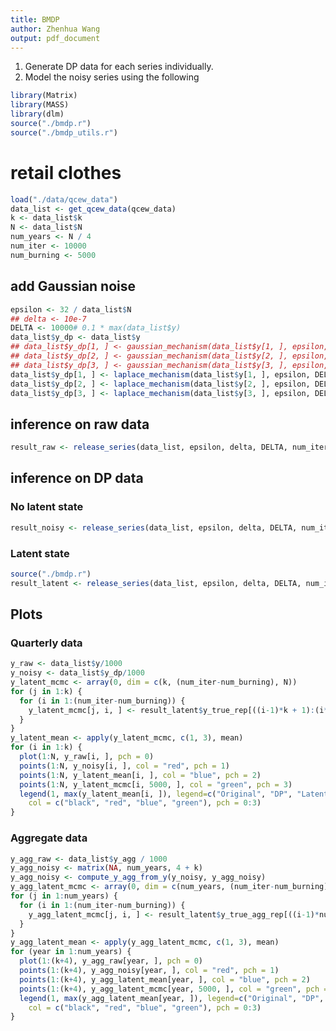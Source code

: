 ```yaml
---
title: BMDP
author: Zhenhua Wang
output: pdf_document
---
```


1. Generate DP data for each series individually.
2. Model the noisy series using the following

```r
library(Matrix)
library(MASS)
library(dlm)
source("./bmdp.r")
source("./bmdp_utils.r")
```

# retail clothes
```r
load("./data/qcew_data")
data_list <- get_qcew_data(qcew_data)
k <- data_list$k
N <- data_list$N
num_years <- N / 4
num_iter <- 10000
num_burning <- 5000
```

## add Gaussian noise
```r
epsilon <- 32 / data_list$N
## delta <- 10e-7
DELTA <- 10000# 0.1 * max(data_list$y)
data_list$y_dp <- data_list$y
## data_list$y_dp[1, ] <- gaussian_mechanism(data_list$y[1, ], epsilon, delta, DELTA)
## data_list$y_dp[2, ] <- gaussian_mechanism(data_list$y[2, ], epsilon, delta, DELTA)
## data_list$y_dp[3, ] <- gaussian_mechanism(data_list$y[3, ], epsilon, delta, DELTA)
data_list$y_dp[1, ] <- laplace_mechanism(data_list$y[1, ], epsilon, DELTA)
data_list$y_dp[2, ] <- laplace_mechanism(data_list$y[2, ], epsilon, DELTA)
data_list$y_dp[3, ] <- laplace_mechanism(data_list$y[3, ], epsilon, DELTA)
```

\newpage

## inference on raw data
```r
result_raw <- release_series(data_list, epsilon, delta, DELTA, num_iter, num_burning)
```

\newpage

## inference on DP data
### No latent state
```r
result_noisy <- release_series(data_list, epsilon, delta, DELTA, num_iter, num_burning, DP = TRUE, hidden = FALSE)
```

\newpage

### Latent state
```r
source("./bmdp.r")
result_latent <- release_series(data_list, epsilon, delta, DELTA, num_iter, num_burning, DP = TRUE, hidden = TRUE)
```

## Plots
### Quarterly data
```r
y_raw <- data_list$y/1000
y_noisy <- data_list$y_dp/1000
y_latent_mcmc <- array(0, dim = c(k, (num_iter-num_burning), N))
for (j in 1:k) {
  for (i in 1:(num_iter-num_burning)) {
    y_latent_mcmc[j, i, ] <- result_latent$y_true_rep[((i-1)*k + 1):(i*k), ][j, ]
  }
}
y_latent_mean <- apply(y_latent_mcmc, c(1, 3), mean)
for (i in 1:k) {
  plot(1:N, y_raw[i, ], pch = 0)
  points(1:N, y_noisy[i, ], col = "red", pch = 1)
  points(1:N, y_latent_mean[i, ], col = "blue", pch = 2)
  points(1:N, y_latent_mcmc[i, 5000, ], col = "green", pch = 3)
  legend(1, max(y_latent_mean[i, ]), legend=c("Original", "DP", "Latent Mean", "Latent Sample"),
    col = c("black", "red", "blue", "green"), pch = 0:3)
}
```

### Aggregate data
```r
y_agg_raw <- data_list$y_agg / 1000
y_agg_noisy <- matrix(NA, num_years, 4 + k)
y_agg_noisy <- compute_y_agg_from_y(y_noisy, y_agg_noisy)
y_agg_latent_mcmc <- array(0, dim = c(num_years, (num_iter-num_burning), (k+4)))
for (j in 1:num_years) {
  for (i in 1:(num_iter-num_burning)) {
    y_agg_latent_mcmc[j, i, ] <- result_latent$y_true_agg_rep[((i-1)*num_years + 1):(i*num_years), ][j, ]
  }
}
y_agg_latent_mean <- apply(y_agg_latent_mcmc, c(1, 3), mean)
for (year in 1:num_years) {
  plot(1:(k+4), y_agg_raw[year, ], pch = 0)
  points(1:(k+4), y_agg_noisy[year, ], col = "red", pch = 1)
  points(1:(k+4), y_agg_latent_mean[year, ], col = "blue", pch = 2)
  points(1:(k+4), y_agg_latent_mcmc[year, 5000, ], col = "green", pch = 3)
  legend(1, max(y_agg_latent_mean[year, ]), legend=c("Original", "DP", "Latent Mean", "Latent Sample"),
    col = c("black", "red", "blue", "green"), pch = 0:3)
}
```
